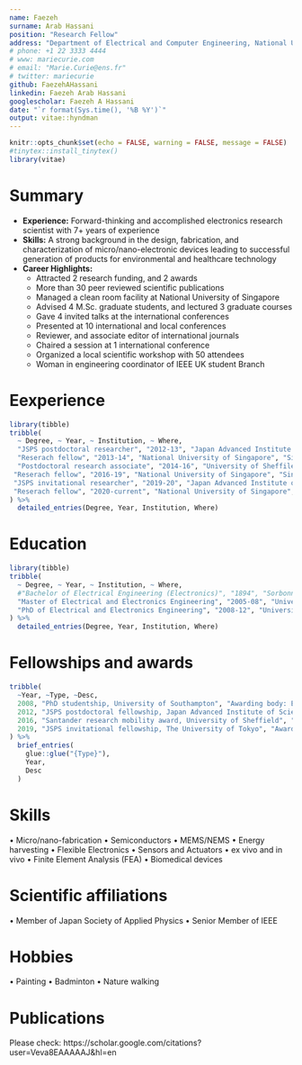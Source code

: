 ```yaml
---
name: Faezeh
surname: Arab Hassani
position: "Research Fellow"
address: "Department of Electrical and Computer Engineering, National University of Singapore"
# phone: +1 22 3333 4444
# www: mariecurie.com
# email: "Marie.Curie@ens.fr"
# twitter: mariecurie
github: FaezehAHassani
linkedin: Faezeh Arab Hassani
googlescholar: Faezeh A Hassani
date: "`r format(Sys.time(), '%B %Y')`"
output: vitae::hyndman
---
```


```r
knitr::opts_chunk$set(echo = FALSE, warning = FALSE, message = FALSE)
#tinytex::install_tinytex()
library(vitae)
```

# Summary

 * **Experience:** Forward-thinking and accomplished electronics research scientist with 7+ years of experience
 * **Skills:** A strong background in the design, fabrication, and characterization of micro/nano-electronic devices leading to successful generation of products for environmental and healthcare technology
 * **Career Highlights:**
   * Attracted 2 research funding, and 2 awards
   * More than 30 peer reviewed scientific publications
   * Managed a clean room facility at National University of Singapore
   * Advised 4 M.Sc. graduate students, and lectured 3 graduate courses
   * Gave 4 invited talks at the international conferences
   * Presented at 10 international and local conferences
   * Reviewer, and associate editor of international journals
   * Chaired a session at 1 international conference
   * Organized a local scientific workshop with 50 attendees
   * Woman in engineering coordinator of IEEE UK student Branch

# Eexperience
```r
library(tibble)
tribble(
  ~ Degree, ~ Year, ~ Institution, ~ Where, 
  "JSPS postdoctoral researcher", "2012-13", "Japan Advanced Institute of Science and Technology", "Japan",
  "Reserach fellow", "2013-14", "National University of Singapore", "Singapore", 
  "Postdoctoral research associate", "2014-16", "University of Sheffiled", "United Kingdom",
 "Reserach fellow", "2016-19", "National University of Singapore", "Singapore", 
 "JSPS invitational researcher", "2019-20", "Japan Advanced Institute of Science and Technology", "Japan",
 "Reserach fellow", "2020-current", "National University of Singapore", "Singapore" 
) %>% 
  detailed_entries(Degree, Year, Institution, Where)
```

# Education
```r
library(tibble)
tribble(
  ~ Degree, ~ Year, ~ Institution, ~ Where, 
  #"Bachelor of Electrical Engineering (Electronics)", "1894", "Sorbonne Université", #"Iran",
  "Master of Electrical and Electronics Engineering", "2005-08", "University of Tehran", "Tehran, Iran", 
  "PhD of Electrical and Electronics Engineering", "2008-12", "University of Southampton", "Southampton, United Kingdom"
) %>% 
  detailed_entries(Degree, Year, Institution, Where)
```

# Fellowships and awards
```r
tribble(
  ~Year, ~Type, ~Desc,
  2008, "PhD studentship, University of Southampton", "Awarding body: European FP7 NEMSIC project and University of Southampton",
  2012, "JSPS postdoctoral fellowship, Japan Advanced Institute of Science and Technology", "Awarding body: Japan Society for the Promotion of Science",
  2016, "Santander research mobility award, University of Sheffield", "Awarding body: University of Sheffield",
  2019, "JSPS invitational fellowship, The University of Tokyo", "Awarding body: Japan Society for the Promotion of Science"
) %>% 
  brief_entries(
    glue::glue("{Type}"),
    Year, 
    Desc
  )
```

# Skills
• Micro/nano-fabrication • Semiconductors • MEMS/NEMS • Energy harvesting • Flexible Electronics • Sensors and Actuators • ex vivo and in vivo • Finite Element Analysis (FEA) • Biomedical devices

# Scientific affiliations
 
• Member of Japan Society of Applied Physics • Senior Member of IEEE
 

# Hobbies
 
• Painting • Badminton • Nature walking

# Publications
Please check: https://scholar.google.com/citations?user=Veva8EAAAAAJ&hl=en
